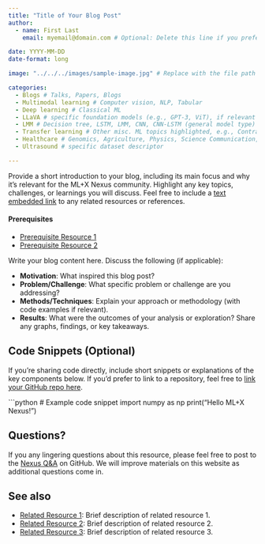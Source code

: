 ```yaml
---
title: "Title of Your Blog Post"
author: 
  - name: First Last  
    email: myemail@domain.com # Optional: Delete this line if you prefer not to share your email.

date: YYYY-MM-DD  
date-format: long  

image: "../../../images/sample-image.jpg" # Replace with the file path to your image.

categories: 
  - Blogs # Talks, Papers, Blogs 
  - Multimodal learning # Computer vision, NLP, Tabular
  - Deep learning # Classical ML
  - LLaVA # specific foundation models (e.g., GPT-3, ViT), if relevant
  - LMM # Decision tree, LSTM, LMM, CNN, CNN-LSTM (general model type)
  - Transfer learning # Other misc. ML topics highlighted, e.g., Contrastive learning, Dim. reduction
  - Healthcare # Genomics, Agriculture, Physics, Science Communication, Neurosicence, etc.
  - Ultrasound # specific dataset descriptor

---
```

<!-- MARKDOWN COMMENT: Replace the instructions below with a brief summary of your blog post -->
Provide a short introduction to your blog, including its main focus and why it’s relevant for the ML+X Nexus community. Highlight any key topics, challenges, or learnings you will discuss. Feel free to include a [text embedded link](URL) to any related resources or references.

<!-- MARKDOWN COMMENT: If any prerequisite knowledge is required (e.g., Intro ML, Python, Intro Deep Learning), please also mention this — preferably by linking to existing materials on Nexus, e.g., ...
-->
#### Prerequisites
- [Prerequisite Resource 1](URL)
- [Prerequisite Resource 2](URL)

<!-- MARKDOWN COMMENT: Replace this section with the main content of your blog post. Break down your thoughts into clear sections or bullet points where possible for easy reading. -->
Write your blog content here. Discuss the following (if applicable):

- **Motivation**: What inspired this blog post?
- **Problem/Challenge**: What specific problem or challenge are you addressing?
- **Methods/Techniques**: Explain your approach or methodology (with code examples if relevant).
- **Results**: What were the outcomes of your analysis or exploration? Share any graphs, findings, or key takeaways.

## Code Snippets (Optional)  
If you're sharing code directly, include short snippets or explanations of the key components below. If you'd prefer to link to a repository, feel free to [link your GitHub repo here](URL).

```python
# Example code snippet
import numpy as np
print("Hello ML+X Nexus!")


## Questions?
If you any lingering questions about this resource, please feel free to post to the [Nexus Q&A](https://github.com/UW-Madison-DataScience/ML-X-Nexus/discussions/categories/q-a) on GitHub. We will improve materials on this website as additional questions come in.

## See also
<!-- MARKDOWN COMMENT: Please Check the existing resources on Nexus to see if any other related resources (e.g., related books/videos, blog posts commenting on the resource, alternative approaches/frameworks, etc.) should be linked below. You may also link to resources which aren't currently on the Nexus platform, if applicable. However, if you're feeling ambitious, you may wish to post those to Nexus as well!  -->
- [Related Resource 1](Link to related resource 1): Brief description of related resource 1.
- [Related Resource 2](Link to related resource 2): Brief description of related resource 2.
- [Related Resource 3](Link to related resource 3): Brief description of related resource 3.

